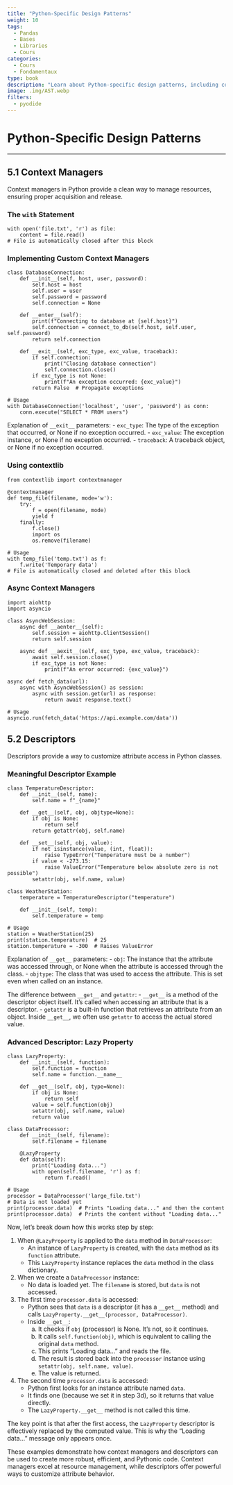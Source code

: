```yaml
---
title: "Python-Specific Design Patterns"
weight: 10
tags:
  - Pandas
  - Bases
  - Libraries
  - Cours
categories:
  - Cours
  - Fondamentaux
type: book
description: "Learn about Python-specific design patterns, including context managers and descriptors, to write more efficient and Pythonic code."
image: .img/AST.webp
filters:
  - pyodide
---
```


# Python-Specific Design Patterns

---

## 5.1 Context Managers

Context managers in Python provide a clean way to manage resources, ensuring proper acquisition and release.

### The `with` Statement

```pyodide-python
with open('file.txt', 'r') as file:
    content = file.read()
# File is automatically closed after this block
```

### Implementing Custom Context Managers

```pyodide-python
class DatabaseConnection:
    def __init__(self, host, user, password):
        self.host = host
        self.user = user
        self.password = password
        self.connection = None

    def __enter__(self):
        print(f"Connecting to database at {self.host}")
        self.connection = connect_to_db(self.host, self.user, self.password)
        return self.connection

    def __exit__(self, exc_type, exc_value, traceback):
        if self.connection:
            print("Closing database connection")
            self.connection.close()
        if exc_type is not None:
            print(f"An exception occurred: {exc_value}")
        return False  # Propagate exceptions

# Usage
with DatabaseConnection('localhost', 'user', 'password') as conn:
    conn.execute("SELECT * FROM users")
```

Explanation of `__exit__` parameters:
- `exc_type`: The type of the exception that occurred, or None if no exception occurred.
- `exc_value`: The exception instance, or None if no exception occurred.
- `traceback`: A traceback object, or None if no exception occurred.

### Using contextlib

```pyodide-python
from contextlib import contextmanager

@contextmanager
def temp_file(filename, mode='w'):
    try:
        f = open(filename, mode)
        yield f
    finally:
        f.close()
        import os
        os.remove(filename)

# Usage
with temp_file('temp.txt') as f:
    f.write('Temporary data')
# File is automatically closed and deleted after this block
```

### Async Context Managers

```pyodide-python
import aiohttp
import asyncio

class AsyncWebSession:
    async def __aenter__(self):
        self.session = aiohttp.ClientSession()
        return self.session

    async def __aexit__(self, exc_type, exc_value, traceback):
        await self.session.close()
        if exc_type is not None:
            print(f"An error occurred: {exc_value}")

async def fetch_data(url):
    async with AsyncWebSession() as session:
        async with session.get(url) as response:
            return await response.text()

# Usage
asyncio.run(fetch_data('https://api.example.com/data'))
```

## 5.2 Descriptors

Descriptors provide a way to customize attribute access in Python classes.

### Meaningful Descriptor Example

```pyodide-python
class TemperatureDescriptor:
    def __init__(self, name):
        self.name = f"_{name}"

    def __get__(self, obj, objtype=None):
        if obj is None:
            return self
        return getattr(obj, self.name)

    def __set__(self, obj, value):
        if not isinstance(value, (int, float)):
            raise TypeError("Temperature must be a number")
        if value < -273.15:
            raise ValueError("Temperature below absolute zero is not possible")
        setattr(obj, self.name, value)

class WeatherStation:
    temperature = TemperatureDescriptor("temperature")

    def __init__(self, temp):
        self.temperature = temp

# Usage
station = WeatherStation(25)
print(station.temperature)  # 25
station.temperature = -300  # Raises ValueError
```

Explanation of `__get__` parameters:
- `obj`: The instance that the attribute was accessed through, or None when the attribute is accessed through the class.
- `objtype`: The class that was used to access the attribute. This is set even when called on an instance.

The difference between `__get__` and `getattr`:
- `__get__` is a method of the descriptor object itself. It's called when accessing an attribute that is a descriptor.
- `getattr` is a built-in function that retrieves an attribute from an object. Inside `__get__`, we often use `getattr` to access the actual stored value.

### Advanced Descriptor: Lazy Property

```pyodide-python
class LazyProperty:
    def __init__(self, function):
        self.function = function
        self.name = function.__name__

    def __get__(self, obj, type=None):
        if obj is None:
            return self
        value = self.function(obj)
        setattr(obj, self.name, value)
        return value

class DataProcessor:
    def __init__(self, filename):
        self.filename = filename

    @LazyProperty
    def data(self):
        print("Loading data...")
        with open(self.filename, 'r') as f:
            return f.read()

# Usage
processor = DataProcessor('large_file.txt')
# Data is not loaded yet
print(processor.data)  # Prints "Loading data..." and then the content
print(processor.data)  # Prints the content without "Loading data..."
```

Now, let's break down how this works step by step:

1. When `@LazyProperty` is applied to the `data` method in `DataProcessor`:
   - An instance of `LazyProperty` is created, with the `data` method as its `function` attribute.
   - This `LazyProperty` instance replaces the `data` method in the class dictionary.

2. When we create a `DataProcessor` instance:
   - No data is loaded yet. The `filename` is stored, but `data` is not accessed.

3. The first time `processor.data` is accessed:
   - Python sees that `data` is a descriptor (it has a `__get__` method) and calls `LazyProperty.__get__(processor, DataProcessor)`.
   - Inside `__get__`:
     a. It checks if `obj` (processor) is None. It's not, so it continues.
     b. It calls `self.function(obj)`, which is equivalent to calling the original `data` method.
     c. This prints "Loading data..." and reads the file.
     d. The result is stored back into the `processor` instance using `setattr(obj, self.name, value)`.
     e. The value is returned.

4. The second time `processor.data` is accessed:
   - Python first looks for an instance attribute named `data`.
   - It finds one (because we set it in step 3d), so it returns that value directly.
   - The `LazyProperty.__get__` method is not called this time.

The key point is that after the first access, the `LazyProperty` descriptor is effectively replaced by the computed value. This is why the "Loading data..." message only appears once.

These examples demonstrate how context managers and descriptors can be used to create more robust, efficient, and Pythonic code. Context managers excel at resource management, while descriptors offer powerful ways to customize attribute behavior.
